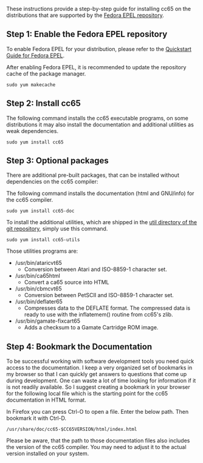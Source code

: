 These instructions provide a step-by-step guide for installing cc65 on the distributions that are supported by the [https://fedoraproject.org/wiki/EPEL/FAQ Fedora EPEL repository].

== Step 1: Enable the Fedora EPEL repository ==

To enable Fedora EPEL for your distribution, please refer to the [https://fedoraproject.org/wiki/EPEL Quickstart Guide for Fedora EPEL].

After enabling Fedora EPEL, it is recommended to update the repository cache of the package manager.

<pre>
sudo yum makecache
</pre>

== Step 2: Install cc65 ==

The following command installs the cc65 executable programs, on some distributions it may also install the documentation and additional utilities as weak dependencies.

<pre>
sudo yum install cc65
</pre>

== Step 3: Optional packages ==

There are additional pre-built packages, that can be installed without dependencies on the cc65 compiler:

The following command installs the documentation (html and GNU/info) for the cc65 compiler.

<pre>
sudo yum install cc65-doc
</pre>

To install the additional utilities, which are shipped in the [https://github.com/cc65/cc65/tree/master/util util directory of the git repository], simply use this command.

<pre>
sudo yum install cc65-utils
</pre>

Those utilities programs are:

* /usr/bin/ataricvt65
** Conversion between Atari and ISO-8859-1 character set.
* /usr/bin/ca65html
** Convert a ca65 source into HTML
* /usr/bin/cbmcvt65
** Conversion between PetSCII and ISO-8859-1 character set.
* /usr/bin/deflater65
** Compresses data to the DEFLATE format. The compressed data is ready to use with the inflatemem() routine from cc65's zlib.
* /usr/bin/gamate-fixcart65
** Adds a checksum to a Gamate Cartridge ROM image.

== Step 4: Bookmark the Documentation ==

To be successful working with software development tools you need quick access to the documentation. I keep a very organized set of bookmarks in my browser so that I can quickly get answers to questions that come up during development. One can waste a lot of time looking for information if it is not readily available. So I suggest creating a bookmark in your browser for the following local file which is the starting point for the cc65 documentation in HTML format.

In Firefox you can press Ctrl-O to open a file. Enter the below path. Then bookmark it with Ctrl-D.

<pre>
/usr/share/doc/cc65-$CC65VERSION/html/index.html
</pre>

Please be aware, that the path to those documentation files also includes the version of the cc65 compiler. You may need to adjust it to the actual version installed on your system.